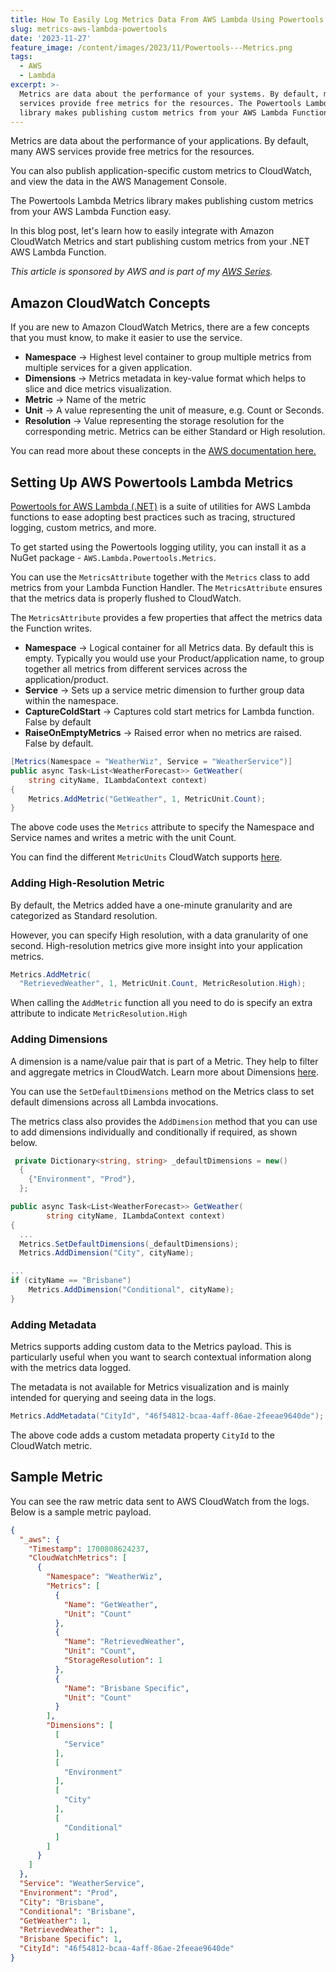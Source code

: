 ```yaml
---
title: How To Easily Log Metrics Data From AWS Lambda Using Powertools Library
slug: metrics-aws-lambda-powertools
date: '2023-11-27'
feature_image: /content/images/2023/11/Powertools---Metrics.png
tags:
  - AWS
  - Lambda
excerpt: >-
  Metrics are data about the performance of your systems. By default, many AWS
  services provide free metrics for the resources. The Powertools Lambda Metrics
  library makes publishing custom metrics from your AWS Lambda Function easy.
---
```

Metrics are data about the performance of your applications. By default, many AWS services provide free metrics for the resources.

You can also publish application-specific custom metrics to CloudWatch, and view the data in the AWS Management Console.

The Powertools Lambda Metrics library makes publishing custom metrics from your AWS Lambda Function easy.

<EmbedCard src="https://www.youtube.com/embed/SQ3rY28Eqeo?feature=oembed" title="METRICS - Powertools for AWS Lambda | .NET ON AWS | Serverless | Amazon" />

In this blog post, let's learn how to easily integrate with Amazon CloudWatch Metrics and start publishing custom metrics from your .NET AWS Lambda Function.

_This article is sponsored by AWS and is part of my_ [_AWS Series_](/blog/tag/aws/)_._

## Amazon CloudWatch Concepts

If you are new to Amazon CloudWatch Metrics, there are a few concepts that you must know, to make it easier to use the service.

-   **Namespace** → Highest level container to group multiple metrics from multiple services for a given application.
-   **Dimensions** → Metrics metadata in key-value format which helps to slice and dice metrics visualization.
-   **Metric** → Name of the metric
-   **Unit** → A value representing the unit of measure, e.g. Count or Seconds.
-   **Resolution** → Value representing the storage resolution for the corresponding metric. Metrics can be either Standard or High resolution.

You can read more about these concepts in the [AWS documentation here.](https://docs.aws.amazon.com/AmazonCloudWatch/latest/monitoring/cloudwatch_concepts.html)

## Setting Up AWS Powertools Lambda Metrics

[Powertools for AWS Lambda (.NET)](https://docs.powertools.aws.dev/lambda/dotnet/?ref=rahulpnath.com) is a suite of utilities for AWS Lambda functions to ease adopting best practices such as tracing, structured logging, custom metrics, and more.

To get started using the Powertools logging utility, you can install it as a NuGet package - `AWS.Lambda.Powertools.Metrics`.

You can use the `MetricsAttribute` together with the `Metrics` class to add metrics from your Lambda Function Handler. The `MetricsAttribute` ensures that the metrics data is properly flushed to CloudWatch.

The `MetricsAttribute` provides a few properties that affect the metrics data the Function writes.

-   **Namespace** → Logical container for all Metrics data. By default this is empty. Typically you would use your Product/application name, to group together all metrics from different services across the application/product.
-   **Service** → Sets up a service metric dimension to further group data within the namespace.
-   **CaptureColdStart** → Captures cold start metrics for Lambda function. False by default
-   **RaiseOnEmptyMetrics** → Raised error when no metrics are raised. False by default.

```csharp
[Metrics(Namespace = "WeatherWiz", Service = "WeatherService")]
public async Task<List<WeatherForecast>> GetWeather(
    string cityName, ILambdaContext context)
{
    Metrics.AddMetric("GetWeather", 1, MetricUnit.Count);
}
```

The above code uses the `Metrics` attribute to specify the Namespace and Service names and writes a metric with the unit Count.

You can find the different `MetricUnits` CloudWatch supports [here](https://docs.aws.amazon.com/AmazonCloudWatch/latest/monitoring/cloudwatch_concepts.html#Unit).

### Adding High-Resolution Metric

By default, the Metrics added have a one-minute granularity and are categorized as Standard resolution.

However, you can specify High resolution, with a data granularity of one second. High-resolution metrics give more insight into your application metrics.

```csharp
Metrics.AddMetric(
  "RetrievedWeather", 1, MetricUnit.Count, MetricResolution.High);
```

When calling the `AddMetric` function all you need to do is specify an extra attribute to indicate `MetricResolution.High`

### Adding Dimensions

A dimension is a name/value pair that is part of a Metric. They help to filter and aggregate metrics in CloudWatch. Learn more about Dimensions [here](https://docs.aws.amazon.com/AmazonCloudWatch/latest/monitoring/cloudwatch_concepts.html#Dimension).

You can use the `SetDefaultDimensions` method on the Metrics class to set default dimensions across all Lambda invocations.

The metrics class also provides the `AddDimension` method that you can use to add dimensions individually and conditionally if required, as shown below.

```csharp
 private Dictionary<string, string> _defaultDimensions = new()
  {
    {"Environment", "Prod"},
  };

public async Task<List<WeatherForecast>> GetWeather(
        string cityName, ILambdaContext context)
{
  ...
  Metrics.SetDefaultDimensions(_defaultDimensions);
  Metrics.AddDimension("City", cityName);

...
if (cityName == "Brisbane")
    Metrics.AddDimension("Conditional", cityName);
}
```

### Adding Metadata

Metrics supports adding custom data to the Metrics payload. This is particularly useful when you want to search contextual information along with the metrics data logged.

The metadata is not available for Metrics visualization and is mainly intended for querying and seeing data in the logs.

```csharp
Metrics.AddMetadata("CityId", "46f54812-bcaa-4aff-86ae-2feeae9640de");
```

The above code adds a custom metadata property `CityId` to the CloudWatch metric.

## Sample Metric

You can see the raw metric data sent to AWS CloudWatch from the logs. Below is a sample metric payload.

```json
{
  "_aws": {
    "Timestamp": 1700808624237,
    "CloudWatchMetrics": [
      {
        "Namespace": "WeatherWiz",
        "Metrics": [
          {
            "Name": "GetWeather",
            "Unit": "Count"
          },
          {
            "Name": "RetrievedWeather",
            "Unit": "Count",
            "StorageResolution": 1
          },
          {
            "Name": "Brisbane Specific",
            "Unit": "Count"
          }
        ],
        "Dimensions": [
          [
            "Service"
          ],
          [
            "Environment"
          ],
          [
            "City"
          ],
          [
            "Conditional"
          ]
        ]
      }
    ]
  },
  "Service": "WeatherService",
  "Environment": "Prod",
  "City": "Brisbane",
  "Conditional": "Brisbane",
  "GetWeather": 1,
  "RetrievedWeather": 1,
  "Brisbane Specific": 1,
  "CityId": "46f54812-bcaa-4aff-86ae-2feeae9640de"
}
```
